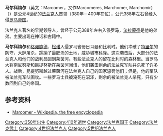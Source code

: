 {{多個問題|
{{roughtranslation|time=2015-02-06T08:13:47+00:00}}
{{unreferenced|time=2015-02-06T08:13:47+00:00}}
{{Expand|time=2014-08-14}}
}}
'''马尔科梅尔'''（英文：Marcomer，又作Marcomeres, Marchomer, Marchomir）（{{bd|350年||410年}}）是公元4世纪的[[法兰克人|法兰克人]]首领（380年－400年在位），公元388年左右曾经入侵[[罗马帝国|罗马帝国]]。

法兰克人著名的早期领导人，曾经于公元388年左右入侵罗马，[[法拉蒙德|法拉蒙德]]是他的弟弟。主要出现在神话和古籍中。

'''马尔科梅尔'''和[[格诺鲍德|格诺鲍德]]、[[松诺|松诺]]入侵罗马省份日耳曼和比利时。他们冲破了[[特里尔|特里尔]]的防守，大肆屠杀，蹂躏了最肥沃的土地，威胁城市[[科隆|科隆]]。这次袭击后，大部分的法兰克人和他们的战利品回到莱茵河。有些法兰克人的留在比利时的森林里。当罗马大将南尼努斯和昆提努斯在莱茵河闻讯，他们袭击剩余的法兰克军队并杀死了许多人。战后，昆提努斯越过莱茵河在法兰克人自己的国家惩罚他们；但是，他的军队被法兰克军队围攻。一些罗马士兵被淹死在沼泽，剩余的被法兰克人杀死，只有少数回到自己的帝国。

{{leader|[[格诺鲍德|格诺鲍德]]和[[松诺|松诺]]|[[法兰克国王|法兰克国王]]|[[法拉蒙德|法拉蒙德]]}}


== 参考资料 ==

*[http://en.wikipedia.org/wiki/Marcomer Marcomer - Wikipedia, the free encyclopedia] {{Wayback|url=http://en.wikipedia.org/wiki/Marcomer |date=20210124234953 }}

{{Authority control}}
[[Category:350年出生|Category:350年出生]]
[[Category:410年逝世|Category:410年逝世]]
[[Category:法兰克国王|Category:法兰克国王]]
[[Category:法兰克武士|Category:法兰克武士]]
[[Category:4世纪法兰克人|Category:4世纪法兰克人]]
[[Category:5世纪法兰克人|Category:5世纪法兰克人]]